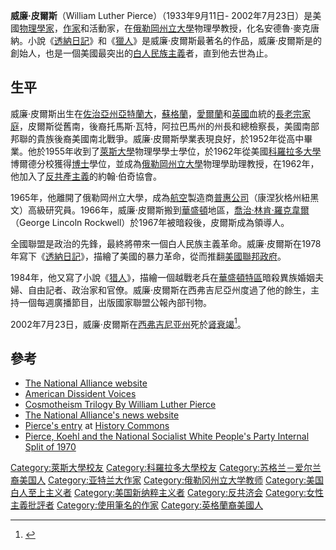 {{noteTA
|1=zh-hans:特纳; zh-hant:透納;
}}
'''威廉·皮爾斯'''（William Luther Pierce）（1933年9月11日- 2002年7月23日）是美國[[物理學家|物理學家]]，[[作家|作家]]和活動家，在[[俄勒岡州立大學|俄勒岡州立大學]]物理學教授，化名安德魯·麥克唐納。小說《[[透納日記|透納日記]]》和《[[獵人_(小説)|獵人]]》是威廉·皮爾斯最著名的作品，威廉·皮爾斯是{{link-en|國家同盟|National Alliance (United States)}}的創始人，也是一個美國最突出的[[白人民族主義|白人民族主義]]者，直到他去世為止。

==生平==
威廉·皮爾斯出生在[[佐治亞州|佐治亞州]][[亞特蘭大|亞特蘭大]]，[[蘇格蘭|蘇格蘭]]，[[愛爾蘭|愛爾蘭]]和[[英國|英國]]血統的[[長老宗|長老宗]][[家庭|家庭]]，皮爾斯從舊南，後裔托馬斯·瓦特，阿拉巴馬州的州長和總檢察長，美國南部邦聯的貴族後裔美國南北戰爭。威廉·皮爾斯學業表現良好，於1952年從高中畢業。他於1955年收到了[[萊斯大學|萊斯大學]]物理學學士學位，於1962年從美國[[科羅拉多大學|科羅拉多大學]]博爾德分校獲得[[博士|博士]]學位，並成為[[俄勒岡州立大學|俄勒岡州立大學]]物理學助理教授，在1962年，他加入了[[反共產主義|反共產主義]]的約翰·伯奇協會。

1965年，他離開了俄勒岡州立大學，成為[[航空|航空]]製造商[[普惠公司|普惠公司]]（康涅狄格州紐黑文）高級研究員。1966年，威廉·皮爾斯搬到[[華盛頓|華盛頓]]地區，[[乔治·林肯·洛克威尔|喬治·林肯·羅克韋爾]]（George Lincoln Rockwell）於1967年被暗殺後，皮爾斯成為{{tsl|en|National Youth Alliance|全國青年聯盟}}領導人。

全國聯盟是政治的先鋒，最終將帶來一個白人民族主義革命。威廉·皮爾斯在1978年寫下《[[透納日記|透納日記]]》，描繪了美國的暴力革命，從而推翻[[美國聯邦政府|美國聯邦政府]]。

1984年，他又寫了小說《[[猎人_(小说)|猎人]]》，描繪一個越戰老兵在[[華盛頓特區|華盛頓特區]]暗殺異族婚姻夫婦、自由記者、政治家和官僚。威廉·皮爾斯在西弗吉尼亞州度過了他的餘生，主持一個每週廣播節目，出版國家聯盟公報內部刊物。

2002年7月23日，威廉·皮爾斯在[[西弗吉尼亚州|西弗吉尼亚州]]死於[[肾衰竭|肾衰竭]]<ref>{{cite web |title=William L. Pierce, 68; Ex-Rocket Scientist Became White Supremacist |url=https://www.latimes.com/archives/la-xpm-2002-jul-24-me-pierce24-story.html |author=Jeffrey Gettleman |website=[[洛杉矶时报|洛杉矶时报]] |accessdate=2020-06-11 |language=en |date=2002-07-24 |archive-date=2019-02-08 |archive-url=https://web.archive.org/web/20190208021212/http://articles.latimes.com/2002/jul/24/local/me-pierce24 |dead-url=no }}</ref>。

==參考==
{{reflist}}
*[http://www.natvan.com/ The National Alliance website]{{Wayback|url=http://www.natvan.com/ |date=20201114223652 }}
*[http://archive.org/details/DrWilliamPierceAudioArchive308RadioBroadcasts American Dissident Voices]
*[http://www.archive.org/details/CosmotheismTrilogyByWilliamLutherPierce Cosmotheism Trilogy By William Luther Pierce]
*[http://www.natallnews.com/ The National Alliance's news website]{{Wayback|url=http://www.natallnews.com/ |date=20141010104928 }}
*[https://web.archive.org/web/20161223225702/http://www.historycommons.org/entity.jsp?entity=william_pierce_2 Pierce's entry] at [[History_Commons|History Commons]]
*[http://www.heretical.com/miscella/hbarrett.html Pierce, Koehl and the National Socialist White People's Party Internal Split of 1970]{{Wayback|url=http://www.heretical.com/miscella/hbarrett.html |date=20100105011503 }}

{{Authority control}}

{{DEFAULTSORT:Pierce, William Luther}}
[[Category:萊斯大學校友|Category:萊斯大學校友]]
[[Category:科羅拉多大學校友|Category:科羅拉多大學校友]]
[[Category:苏格兰－爱尔兰裔美国人|Category:苏格兰－爱尔兰裔美国人]]
[[Category:亚特兰大作家|Category:亚特兰大作家]]
[[Category:俄勒冈州立大学教师|Category:俄勒冈州立大学教师]]
[[Category:美国白人至上主义者|Category:美国白人至上主义者]]
[[Category:美国新纳粹主义者|Category:美国新纳粹主义者]]
[[Category:反共济会|Category:反共济会]]
[[Category:女性主義批評者|Category:女性主義批評者]]
[[Category:使用筆名的作家|Category:使用筆名的作家]]
[[Category:英格蘭裔美國人|Category:英格蘭裔美國人]]